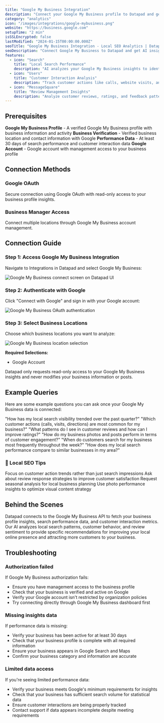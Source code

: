 ```yaml
---
title: "Google My Business Integration"
description: "Connect your Google My Business profile to Datapad and get AI-powered insights that transform local search data into customer acquisition strategies."
category: "analytics"
icon: "/images/integrations/google-mybusiness.png"
website: "https://business.google.com"
setupTime: "2 min"
isSSLEncrypted: false
lastModified: "2024-01-15T00:00:00.000Z"
seoTitle: "Google My Business Integration - Local SEO Analytics | Datapad"
seoDescription: "Connect Google My Business to Datapad and get AI insights that analyze local search performance, customer reviews, and local SEO optimization."
features:
  - icon: "Search"
    title: "Local Search Performance"
    description: "AI analyzes your Google My Business insights to identify local search trends, visibility patterns, and ranking opportunities."
  - icon: "Users"
    title: "Customer Interaction Analysis"
    description: "Track customer actions like calls, website visits, and direction requests to understand local customer behavior."
  - icon: "MessageSquare"
    title: "Review Management Insights"
    description: "Analyze customer reviews, ratings, and feedback patterns to improve local reputation and customer satisfaction."
---
```


## Prerequisites

<FeatureItem>**Google My Business Profile** - A verified Google My Business profile with business information and activity</FeatureItem>
<FeatureItem>**Business Verification** - Verified business location and contact information with Google</FeatureItem>
<FeatureItem>**Performance Data** - At least 30 days of search performance and customer interaction data</FeatureItem>
<FeatureItem>**Google Account** - Google account with management access to your business profile</FeatureItem>

## Connection Methods

### Google OAuth
Secure connection using Google OAuth with read-only access to your business profile insights.

### Business Manager Access
Connect multiple locations through Google My Business account management.

## Connection Guide

### Step 1: Access Google My Business Integration

Navigate to Integrations in Datapad and select Google My Business:

![Google My Business connect screen on Datapad UI](/images/docs/gmb-connect.png)

### Step 2: Authenticate with Google

Click "Connect with Google" and sign in with your Google account:

![Google My Business OAuth authentication](/images/docs/gmb-oauth.png)

### Step 3: Select Business Locations

Choose which business locations you want to analyze:

![Google My Business location selection](/images/docs/gmb-account-select.png)

**Required Selections:**
- Google Account

<InfoItem>Datapad only requests read-only access to your Google My Business insights and never modifies your business information or posts.</InfoItem>

## Example Queries

Here are some example questions you can ask once your Google My Business data is connected:

<StepItem>"How has my local search visibility trended over the past quarter?"</StepItem>
<StepItem>"Which customer actions (calls, visits, directions) are most common for my business?"</StepItem>
<StepItem>"What patterns do I see in customer reviews and how can I improve ratings?"</StepItem>
<StepItem>"How do my business photos and posts perform in terms of customer engagement?"</StepItem>
<StepItem>"When do customers search for my business most frequently throughout the week?"</StepItem>
<StepItem>"How does my local search performance compare to similar businesses in my area?"</StepItem>

### 💬 Local SEO Tips

<TipItem>Focus on customer action trends rather than just search impressions</TipItem>
<TipItem>Ask about review response strategies to improve customer satisfaction</TipItem>
<TipItem>Request seasonal analysis for local business planning</TipItem>
<TipItem>Use photo performance insights to optimize visual content strategy</TipItem>

## Behind the Scenes

Datapad connects to the Google My Business API to fetch your business profile insights, search performance data, and customer interaction metrics. Our AI analyzes local search patterns, customer behavior, and review sentiment to provide specific recommendations for improving your local online presence and attracting more customers to your business.

## Troubleshooting

### Authorization failed
If Google My Business authorization fails:
- Ensure you have management access to the business profile
- Check that your business is verified and active on Google
- Verify your Google account isn't restricted by organization policies
- Try connecting directly through Google My Business dashboard first

### Missing insights data
If performance data is missing:
- Verify your business has been active for at least 30 days
- Check that your business profile is complete with all required information
- Ensure your business appears in Google Search and Maps
- Confirm your business category and information are accurate

### Limited data access
If you're seeing limited performance data:
- Verify your business meets Google's minimum requirements for insights
- Check that your business has sufficient search volume for statistical data
- Ensure customer interactions are being properly tracked
- Contact support if data appears incomplete despite meeting requirements
